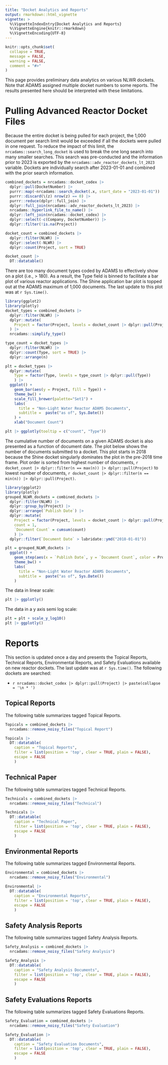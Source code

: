 ```yaml
---
title: "Docket Analytics and Reports"
output: rmarkdown::html_vignette
vignette: >
  %\VignetteIndexEntry{Docket Analytics and Reports}
  %\VignetteEngine{knitr::rmarkdown}
  %\VignetteEncoding{UTF-8}
---
```


```r
knitr::opts_chunk$set(
  collapse = TRUE,
  message = FALSE,
  warning = FALSE,
  comment = "#>"
)
```


This page provides preliminary data analytics on various NLWR dockets. 
Note that ADAMS assigned multiple docket numbers to some reports.
The results presented here should be interpreted with these limitations.

# Pulling Advanced Reactor Docket Files

Because the entire docket is being pulled for each project, the 1,000 document
per search limit would be exceeded if all the dockets were pulled in one request. 
To reduce the impact of this limit, the `nrcadams::search_long_docket` is used 
to break the one long search into many smaller searches. 
This search was pre-conducted and the information prior to 2023 is exported by 
the `nrcadams::adv_reactor_dockets_lt_2023` variable. 
Dockets are individually search after 2023-01-01 and combined with the 
prior search information.

```r
combined_dockets = nrcadams::docket_codex |>
  dplyr::pull(DocketNumber) |>
  purrr::map(~nrcadams::search_docket(.x, start_date = "2023-01-01")) |> 
  purrr::discard(\(z) nrow(z) == 0) |>
  purrr::reduce(dplyr::full_join) |>
  dplyr::full_join(nrcadams::adv_reactor_dockets_lt_2023) |>
  nrcadams::hyperlink_file_to_name() |>
  dplyr::left_join(nrcadams::docket_codex) |>
  dplyr::select(-c(Company, DocketNumber)) |>
  dplyr::filter(!is.na(Project))

docket_count = combined_dockets |>
  dplyr::filter(NLWR) |>
  dplyr::select(-NLWR) |>
  dplyr::count(Project, sort = TRUE)

docket_count |>
  DT::datatable()
```

There are too many document types coded by ADAMS to effectively show on a plot 
(i.e., > 180).
As a result, the Type field is binned to facilitate a bar plot of various 
reactor applications. 
The Shine application bar plot is topped out at the ADAMS maximum of 1,000 
documents.
The last update to this plot was at `r Sys.time()`.

```r
library(ggplot2)
library(plotly)
docket_types = combined_dockets |>
  dplyr::filter(NLWR) |>
  dplyr::mutate(
    Project = factor(Project, levels = docket_count |> dplyr::pull(Project)),
  ) |>
  nrcadams::simplify_type()

type_count = docket_types |>
  dplyr::filter(NLWR) |>
  dplyr::count(Type, sort = TRUE) |>
  dplyr::arrange(n)

plt = docket_types |>
  dplyr::mutate(
    Type = factor(Type, levels = type_count |> dplyr::pull(Type))
    ) |> 
  ggplot() +
    geom_bar(aes(y = Project, fill = Type)) +
    theme_bw() +
    scale_fill_brewer(palette="Set1") +
    labs(
      title = "Non-Light Water Reactor ADAMS Documents",
      subtitle =  paste("as of", Sys.Date())
    ) +
    xlab("Document Count")

plt |> ggplotly(tooltip = c("count", "Type"))
```

The cumulative number of documents on a given ADAMS docket is also presented
as a function of document date. 
The plot below shows the number of documents submitted to a docket. This 
plot starts in 2018 because the Shine docket singularly dominates the plot in 
the pre-2018 time frame. 
Plot order is sorted from highest number of documents, `r docket_count |> dplyr::filter(n == max(n)) |> dplyr::pull(Project)` 
to lowest number of documents, `r docket_count |> dplyr::filter(n == min(n)) |> dplyr::pull(Project)`.


```r
library(ggplot2)
library(plotly)
grouped_NLWR_dockets = combined_dockets |>
  dplyr::filter(NLWR) |>
  dplyr::group_by(Project) |>
  dplyr::arrange(`Publish Date`) |>
  dplyr::mutate(
    Project = factor(Project, levels = docket_count |> dplyr::pull(Project)),
    count = 1,
    `Document Count` = cumsum(count)
    ) |>
  dplyr::filter(`Document Date` > lubridate::ymd("2018-01-01"))

plt = grouped_NLWR_dockets |>
  ggplot() +
    geom_step(aes(x = `Publish Date`, y = `Document Count`, color = Project)) +
    theme_bw() +
    labs(
      title = "Non-Light Water Reactor ADAMS Documents",
      subtitle =  paste("as of", Sys.Date())
    )
```

The data in linear scale:
```r
plt |> ggplotly()
```
The data in a y axis semi log scale:
```r
plt = plt + scale_y_log10() 
plt |> ggplotly()
```

# Reports

This section is updated once a day and presents the Topical Reports, Technical Reports, Environmental Reports, and Safety Evaluations available on new reactor dockets. The last update was at `r Sys.time()`. The following dockets are searched: 

* `r nrcadams::docket_codex |> dplyr::pull(Project) |> paste(collapse = '\n * ')`

## Topical Reports

The following table summarizes tagged Topical Reports.


```r
Topicals = combined_dockets |>
  nrcadams::remove_noisy_files("Topical Report")

Topicals |>
  DT::datatable(
    caption = "Topical Reports",
    filter = list(position = 'top', clear = TRUE, plain = FALSE),
    escape = FALSE
    )
```


## Technical Paper

The following table summarizes tagged Technical Reports.


```r
Technicals = combined_dockets |>
  nrcadams::remove_noisy_files("Technical")

Technicals |>
  DT::datatable(
    caption = "Technical Paper",
    filter = list(position = 'top', clear = TRUE, plain = FALSE),
    escape = FALSE
    )
```


## Environmental Reports

The following table summarizes tagged Environmental Reports.

```r
Environmental = combined_dockets |>
  nrcadams::remove_noisy_files("Environmental")

Environmental |>
  DT::datatable(
    caption = "Environmental Reports",
    filter = list(position = 'top', clear = TRUE, plain = FALSE),
    escape = FALSE
    )
```


## Safety Analysis Reports

The following table summarizes tagged Safety Analysis Reports.

```r
Safety_Analysis = combined_dockets |>
  nrcadams::remove_noisy_files("Safety Analysis")

Safety_Analysis |>
  DT::datatable(
    caption = "Safety Analysis Documents",
    filter = list(position = 'top', clear = TRUE, plain = FALSE),
    escape = FALSE
    )
```

## Safety Evaluations Reports

The following table summarizes tagged Safety Evaluations Reports.

```r
Safety_Evaluation = combined_dockets |>
  nrcadams::remove_noisy_files("Safety Evaluation")

Safety_Evaluation |>
  DT::datatable(
    caption = "Safety Evaluation Documents",
    filter = list(position = 'top', clear = TRUE, plain = FALSE),
    escape = FALSE
    )
```
